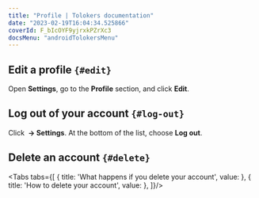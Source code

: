 ```yaml
---
title: "Profile | Tolokers documentation"
date: "2023-02-19T16:04:34.525866"
coverId: F_bIcOYF9yjrxkPZrXc3
docsMenu: "androidTolokersMenu"
---
```



<ProfileContent1/>

## Edit a profile `{#edit}`
Open **Settings**, go to the **Profile** section, and click **Edit**.

<ProfileContent2/>

## Log out of your account `{#log-out}`

Click **<img src="https://toloka.ai/files/hamburger-menu.svg" alt="" /> → Settings**. At the bottom of the list, choose **Log out**.

## Delete an account `{#delete}`
<Tabs tabs={[
  { title: 'What happens if you delete your account', value: <ProfileList1/> },
  { title: 'How to delete your account', value: <ProfileList2android/> },
]}/>

<ProfileContent3/>
